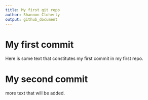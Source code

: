 ```yaml
---
title: My first git repo
author: Shannon Cloherty
output: github_document
---
```


# My first commit
Here is some text that constitutes my first commit in my first repo.

# My second commit
more text that will be added.